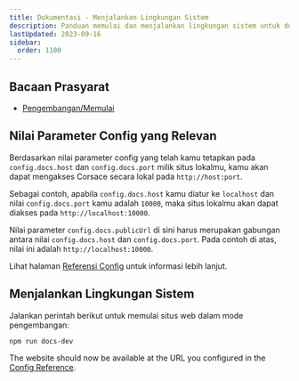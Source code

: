 ```yaml
---
title: Dokumentasi - Menjalankan Lingkungan Sistem
description: Panduan memulai dan menjalankan lingkungan sistem untuk dokumentasi pengembangan.
lastUpdated: 2023-09-16
sidebar:
  order: 1100
---
```


## Bacaan Prasyarat

*   [Pengembangan/Memulai](../../..)

## Nilai Parameter Config yang Relevan

Berdasarkan nilai parameter config yang telah kamu tetapkan pada `config.docs.host` dan `config.docs.port` milik situs lokalmu, kamu akan dapat mengakses Corsace secara lokal pada `http://host:port`.

Sebagai contoh, apabila `config.docs.host` kamu diatur ke `localhost` dan nilai `config.docs.port` kamu adalah `10000`, maka situs lokalmu akan dapat diakses pada `http://localhost:10000`.

Nilai parameter `config.docs.publicUrl` di sini harus merupakan gabungan antara nilai `config.docs.host` dan `config.docs.port`. Pada contoh di atas, nilai ini adalah `http://localhost:10000`.

Lihat halaman [Referensi Config](../../../misc/reference/config) untuk informasi lebih lanjut.

## Menjalankan Lingkungan Sistem

Jalankan perintah berikut untuk memulai situs web dalam mode pengembangan:

```bash
npm run docs-dev
```

The website should now be available at the URL you configured in the [Config Reference](../../../misc/reference/config).
